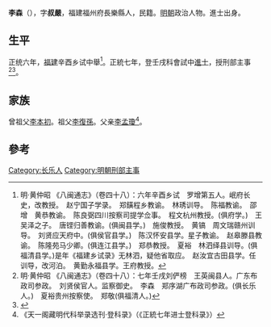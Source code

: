 {{Otheruses|other=名为李森的其他人物|李森}}

'''李森'''（{{bd|1403年||？}}），字'''叔嚴'''，福建福州府長樂縣人，民籍。[[明朝|明朝]]政治人物。進士出身。

== 生平 ==
正统六年，[[福建|福建]]辛酉乡试中舉<ref>明·黄仲昭 《八闽通志》（卷四十八）：六年辛酉乡试　罗增第五人。岷府长史，改教授。　赵宁国子学录。　郑鐄程乡教谕。　林琇训导。　陈福教谕。　邵增　黄恭教谕。　陈良弼四川按察司提学佥事。　程文杭州教授。(俱府学。)　王吴泽之子。　唐铿归善教谕。(俱闽县学。)　施俊教授。　黄镐　周文瑞赣州训导。　刘贤应天府中。(俱侯官县学。)　陈汉怀安县学。星子教谕。　赵皋滕县教谕。　陈隆苑马少卿。(俱连江县学。)　郑恭教授。　夏裕　林泗绎县训导。(俱福清县学。)是年《福建乡试录》无林泗，疑他省取应。　赵汝宜古田县学。任训导，改河泊。　黄勤永福县学。王府教授。</ref>。正統七年，登壬戌科會試中[[進士|進士]]，授刑部主事<ref>明·黄仲昭 《八闽通志》（卷四十八）：七年壬戌刘俨榜　王英闽县人。广东布政司参政。　刘贤侯官人。监察御史。　李森　郑序湖广布政司参政。(俱长乐人。)　夏裕贵州按察使。　郑敬(俱福清人。)</ref><ref>{{cite web|title=《福州府志（清·乾隆）》选举四|url=http://www.fzdqw.com/ShowText.asp?ToBook=1411&index=96&|publisher=福州地情网|accessdate=2014-05-04|deadurl=yes|archiveurl=https://web.archive.org/web/20140504191714/http://www.fzdqw.com/ShowText.asp?ToBook=1411&index=96&|archivedate=2014-05-04}}</ref>。

== 家族 ==
曾祖父[[李本初|李本初]]。祖父[[李復孫|李復孫]]。父亲[[李孟瓊|李孟瓊]]<ref>《天一阁藏明代科举录选刊·登科录》（《正統七年进士登科录》）</ref>。

==參考==
{{reflist}}

{{正統七年壬戌科殿試金榜}}

{{Authority control}}

{{DEFAULTSORT:}}
[[Category:长乐人|Category:长乐人]]
[[Category:明朝刑部主事|Category:明朝刑部主事]]


{{明朝人物小作品}}